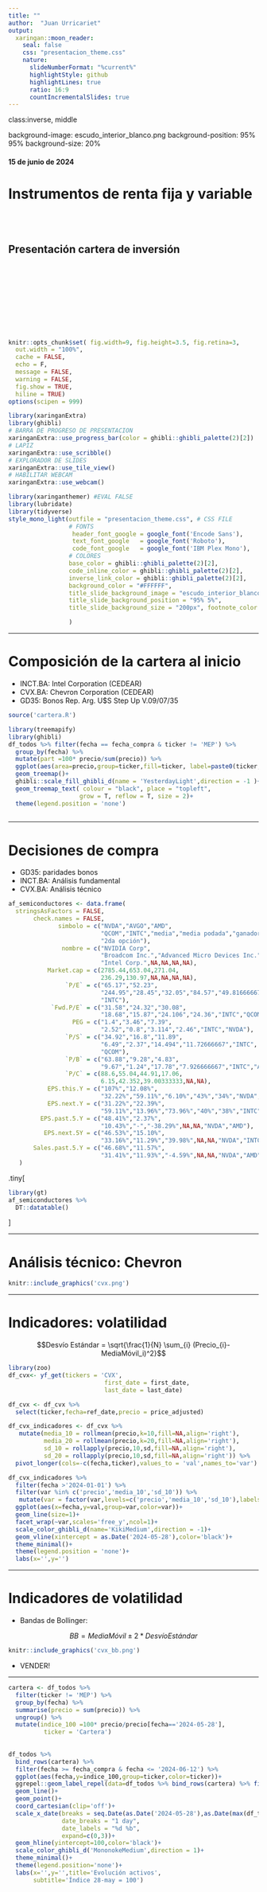 ```yaml
---
title: ""
author:  "Juan Urricariet"
output:
  xaringan::moon_reader:
    seal: false
    css: "presentacion_theme.css"
    nature:
      slideNumberFormat: "%current%"
      highlightStyle: github
      highlightLines: true
      ratio: 16:9
      countIncrementalSlides: true
---
```


class:inverse, middle

background-image: escudo_interior_blanco.png
background-position: 95% 95%
background-size: 20%

<style>
div.remark-slide-content {
  padding: 1em; /*default is 1em 4em*/
}
.dataTables_wrapper {
  font-size: .5em;
}
</style>

####  15 de junio de 2024

# Instrumentos de renta fija y variable

<br>
<br>

## Presentación cartera de inversión

<br>
<br>
<br>
<br>
<br>
<br>
<br>
<br>



```r
knitr::opts_chunk$set( fig.width=9, fig.height=3.5, fig.retina=3,
  out.width = "100%",
  cache = FALSE,
  echo = F,
  message = FALSE, 
  warning = FALSE,
  fig.show = TRUE,
  hiline = TRUE)
options(scipen = 999)
```


```r
library(xaringanExtra)
library(ghibli)
# BARRA DE PROGRESO DE PRESENTACION
xaringanExtra::use_progress_bar(color = ghibli::ghibli_palette(2)[2])
# LAPIZ 
xaringanExtra::use_scribble()
# EXPLORADOR DE SLIDES
xaringanExtra::use_tile_view()
# HABILITAR WEBCAM
xaringanExtra::use_webcam()
```


```r
library(xaringanthemer) #EVAL FALSE
library(lubridate)
library(tidyverse)
style_mono_light(outfile = "presentacion_theme.css", # CSS FILE
                 # FONTS
                  header_font_google = google_font('Encode Sans'),
                  text_font_google   = google_font('Roboto'),
                  code_font_google   = google_font('IBM Plex Mono'),
                 # COLORES
                 base_color = ghibli::ghibli_palette(2)[2],
                 code_inline_color = ghibli::ghibli_palette(2)[2],
                 inverse_link_color = ghibli::ghibli_palette(2)[2],
                 background_color = "#FFFFFF",
                 title_slide_background_image = "escudo_interior_blanco.png",
                 title_slide_background_position = "95% 5%",
                 title_slide_background_size = "200px", footnote_color = ghibli::ghibli_palette(2)[3], link_color = ghibli::ghibli_palette(2)[2],text_slide_number_font_size = "16px"

                 )
```


---

# Composición de la cartera al inicio

-   INCT.BA: Intel Corporation (CEDEAR)
-   CVX.BA: Chevron Corporation (CEDEAR)
-   GD35: Bonos Rep. Arg. U$S Step Up V.09/07/35

```r
source('cartera.R')
```


```r
library(treemapify)
library(ghibli)
df_todos %>% filter(fecha == fecha_compra & ticker != 'MEP') %>% 
  group_by(fecha) %>% 
  mutate(part =100* precio/sum(precio)) %>% 
  ggplot(aes(area=precio,group=ticker,fill=ticker, label=paste0(ticker,"\n",round(part,1),'%')))+
  geom_treemap()+
  ghibli::scale_fill_ghibli_d(name = 'YesterdayLight',direction = -1 )+
  geom_treemap_text( colour = "black", place = "topleft",
                    grow = T, reflow = T, size = 2)+
  theme(legend.position = 'none')
  
```


---

# Decisiones de compra

-   GD35: paridades bonos
-   INCT.BA: Análisis fundamental
-   CVX.BA: Análisis técnico

```r
af_semiconductores <- data.frame(
  stringsAsFactors = FALSE,
       check.names = FALSE,
              simbolo = c("NVDA","AVGO","AMD",
                          "QCOM","INTC","media","media podada","ganador",
                          "2da opción"),
               nombre = c("NVIDIA Corp",
                          "Broadcom Inc.","Advanced Micro Devices Inc.","Qualcomm, Inc.",
                          "Intel Corp.",NA,NA,NA,NA),
           Market.cap = c(2785.44,653.04,271.04,
                          236.29,130.97,NA,NA,NA,NA),
                `P/E` = c("65.17","52.23",
                          "244.95","28.45","32.05","84.57","49.81666667","QCOM",
                          "INTC"),
            `Fwd.P/E` = c("31.58","24.32","30.08",
                          "18.68","15.87","24.106","24.36","INTC","QCOM"),
                  PEG = c("1.4","3.46","7.39",
                          "2.52","0.8","3.114","2.46","INTC","NVDA"),
                `P/S` = c("34.92","16.8","11.89",
                          "6.49","2.37","14.494","11.72666667","INTC",
                          "QCOM"),
                `P/B` = c("63.88","9.28","4.83",
                          "9.67","1.24","17.78","7.926666667","INTC","AMD"),
                `P/C` = c(88.6,55.04,44.91,17.06,
                          6.15,42.352,39.00333333,NA,NA),
           EPS.this.Y = c("107%","12.08%",
                          "32.22%","59.11%","6.10%","43%","34%","NVDA","QCOM"),
           EPS.next.Y = c("31.22%","22.39%",
                          "59.11%","13.96%","73.96%","40%","38%","INTC","AMD"),
         EPS.past.5.Y = c("48.41%","2.37%",
                          "10.43%","-","-38.29%",NA,NA,"NVDA","AMD"),
          EPS.next.5Y = c("46.53%","15.10%",
                          "33.16%","11.29%","39.98%",NA,NA,"NVDA","INTC"),
       Sales.past.5.Y = c("46.68%","11.57%",
                          "31.41%","11.93%","-4.59%",NA,NA,"NVDA","AMD")
   )

```

.tiny[
```r
library(gt)
af_semiconductores %>% 
  DT::datatable()
```
]

---

# Análisis técnico: Chevron


```r
knitr::include_graphics('cvx.png')
```


---

# Indicadores: volatilidad


$$Desvío Estándar = \sqrt{\frac{1}{N} \sum_{i} (Precio_{i}-MediaMóvil_i)^2}$$


```r
library(zoo)
df_cvx<- yf_get(tickers = 'CVX',
                           first_date = first_date,
                           last_date = last_date)

df_cvx <- df_cvx %>%
  select(ticker,fecha=ref_date,precio = price_adjusted) 

df_cvx_indicadores <- df_cvx %>% 
   mutate(media_10 = rollmean(precio,k=10,fill=NA,align='right'),
          media_20 = rollmean(precio,k=20,fill=NA,align='right'),
          sd_10 = rollapply(precio,10,sd,fill=NA,align='right'),
          sd_20 = rollapply(precio,10,sd,fill=NA,align='right')) %>% 
  pivot_longer(cols=-c(fecha,ticker),values_to = 'val',names_to='var')
```

```r
df_cvx_indicadores %>% 
  filter(fecha >'2024-01-01') %>% 
  filter(var %in% c('precio','media_10','sd_10')) %>% 
   mutate(var = factor(var,levels=c('precio','media_10','sd_10'),labels=c('Precio','Media móvil','Desvío Estándar'))) %>% 
  ggplot(aes(x=fecha,y=val,group=var,color=var))+
  geom_line(size=1)+
  facet_wrap(~var,scales='free_y',ncol=1)+
  scale_color_ghibli_d(name='KikiMedium',direction = -1)+
  geom_vline(xintercept = as.Date('2024-05-28'),color='black')+
  theme_minimal()+
  theme(legend.position = 'none')+
  labs(x='',y='')
```

---

# Indicadores de volatilidad

-   Bandas de Bollinger: 

$$BB = MediaMóvil \pm 2 * Desvío Estándar $$

```r
knitr::include_graphics('cvx_bb.png')
```


-   VENDER!


---


```r

cartera <- df_todos %>% 
  filter(ticker != 'MEP') %>% 
  group_by(fecha) %>% 
  summarise(precio = sum(precio)) %>% 
  ungroup() %>% 
  mutate(indice_100 =100* precio/precio[fecha=='2024-05-28'],
          ticker = 'Cartera') 
  
  
df_todos %>%
  bind_rows(cartera) %>% 
  filter(fecha >= fecha_compra & fecha <= '2024-06-12') %>%
  ggplot(aes(fecha,y=indice_100,group=ticker,color=ticker))+
  ggrepel::geom_label_repel(data=df_todos %>% bind_rows(cartera) %>% filter(fecha == '2024-06-12'),aes(label = ticker),size=3,min.segment.length = .5)+
  geom_line()+
  geom_point()+
  coord_cartesian(clip='off')+
  scale_x_date(breaks = seq.Date(as.Date('2024-05-28'),as.Date(max(df_todos$fecha))+days(5),by="1 day"),
               date_breaks = "1 day",
               date_labels = "%d %b",
               expand=c(0,3))+
  geom_hline(yintercept=100,color='black')+
  scale_color_ghibli_d('MononokeMedium',direction = 1)+
  theme_minimal()+
  theme(legend.position='none')+
  labs(x='',y='',title='Evolución activos',
       subtitle='Índice 28-may = 100')


```


